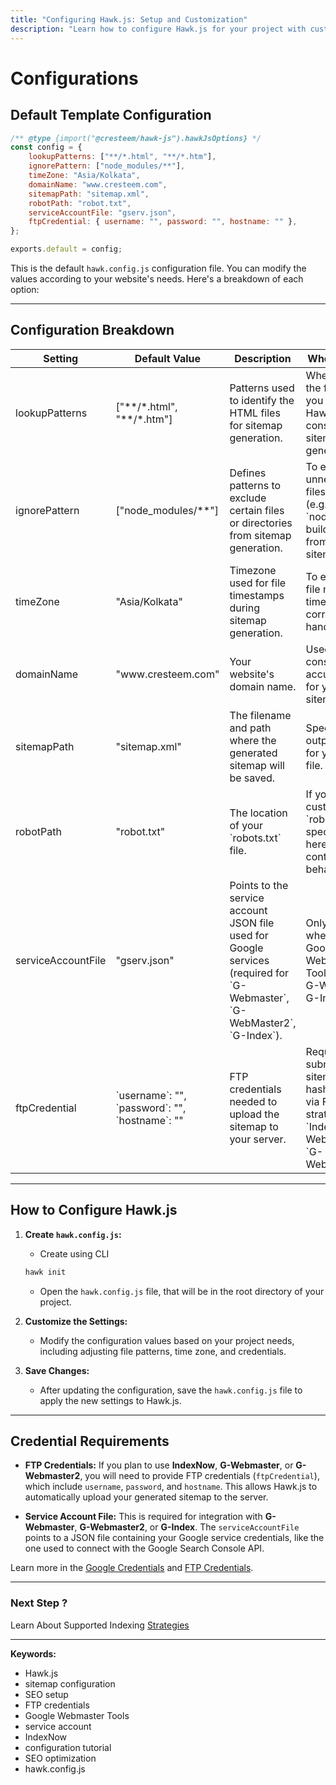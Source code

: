 ```yaml
---
title: "Configuring Hawk.js: Setup and Customization"
description: "Learn how to configure Hawk.js for your project with customizable settings for sitemap generation, Google services, FTP credentials, and more. Get detailed instructions for adjusting configuration files and optimizing your SEO setup."
---
```


# Configurations

## Default Template Configuration

```js
/** @type {import("@cresteem/hawk-js").hawkJsOptions} */
const config = {
	lookupPatterns: ["**/*.html", "**/*.htm"],
	ignorePattern: ["node_modules/**"],
	timeZone: "Asia/Kolkata",
	domainName: "www.cresteem.com",
	sitemapPath: "sitemap.xml",
	robotPath: "robot.txt",
	serviceAccountFile: "gserv.json",
	ftpCredential: { username: "", password: "", hostname: "" },
};

exports.default = config;
```

This is the default `hawk.config.js` configuration file. You can modify the values according to your website's needs. Here's a breakdown of each option:

---

## Configuration Breakdown


<Table>
  <thead>
    <Tr>
      <Th>Setting</Th>
      <Th>Default Value</Th>
      <Th>Description</Th>
      <Th>When It's Used</Th>
    </Tr>
  </thead>
  <tbody>
    <Tr>
      <Td>lookupPatterns</Td>
      <Td>["**/*.html", "**/*.htm"]</Td>
      <Td>Patterns used to identify the HTML files for sitemap generation.</Td>
      <Td>When defining the file types you want Hawk.js to consider for sitemap generation.</Td>
    </Tr>
    <Tr>
      <Td>ignorePattern</Td>
      <Td>["node_modules/**"]</Td>
      <Td>Defines patterns to exclude certain files or directories from sitemap generation.</Td>
      <Td>To exclude unnecessary files or folders (e.g., `node_modules`, build folders) from the sitemap.</Td>
    </Tr>
    <Tr>
      <Td>timeZone</Td>
      <Td>"Asia/Kolkata"</Td>
      <Td>Timezone used for file timestamps during sitemap generation.</Td>
      <Td>To ensure that file modification timestamps are correctly handled.</Td>
    </Tr>
    <Tr>
      <Td>domainName</Td>
      <Td>"www.cresteem.com"</Td>
      <Td>Your website's domain name.</Td>
      <Td>Used to construct accurate URLs for your sitemap.</Td>
    </Tr>
    <Tr>
      <Td>sitemapPath</Td>
      <Td>"sitemap.xml"</Td>
      <Td>The filename and path where the generated sitemap will be saved.</Td>
      <Td>Specify the output location for your sitemap file.</Td>
    </Tr>
    <Tr>
      <Td>robotPath</Td>
      <Td>"robot.txt"</Td>
      <Td>The location of your `robots.txt` file.</Td>
      <Td>If you have a custom `robots.txt`, specify its path here to help control crawler behavior.</Td>
    </Tr>
    <Tr>
      <Td>serviceAccountFile</Td>
      <Td>"gserv.json"</Td>
      <Td>Points to the service account JSON file used for Google services (required for `G-Webmaster`, `G-WebMaster2`, `G-Index`).</Td>
      <Td>Only required when using Google Webmaster Tools such as G-WebMaster, G-Index.</Td>
    </Tr>
    <Tr>
      <Td>ftpCredential</Td>
      <Td> `username`: "", `password`: "", `hostname`: "" </Td>
      <Td>FTP credentials needed to upload the sitemap to your server.</Td>
      <Td>Required for submitting your sitemap and hash-key token via FTP for strategy like `IndexNow`, `G-Webmaster`, or `G-WebMaster2`.</Td>
    </Tr>
  </tbody>
</Table>

---

## How to Configure Hawk.js

1. **Create `hawk.config.js`:**
   - Create using CLI
   ```bash
   hawk init
   ```

   - Open the `hawk.config.js` file, that will be in the root directory of your project.
  
2. **Customize the Settings:**
   - Modify the configuration values based on your project needs, including adjusting file patterns, time zone, and credentials.

3. **Save Changes:**
   - After updating the configuration, save the `hawk.config.js` file to apply the new settings to Hawk.js.

---

## Credential Requirements

- **FTP Credentials:** If you plan to use **IndexNow**, **G-Webmaster**, or **G-Webmaster2**, you will need to provide FTP credentials (`ftpCredential`), which include `username`, `password`, and `hostname`. This allows Hawk.js to automatically upload your generated sitemap to the server.
  
- **Service Account File:** This is required for integration with **G-Webmaster**, **G-Webmaster2**, or **G-Index**. The `serviceAccountFile` points to a JSON file containing your Google service credentials, like the one used to connect with the Google Search Console API.

Learn more in the [Google Credentials](/docs/credentials/obtaining-google-credentials-for-hawk-js) and [FTP Credentials](/docs/credentials/ftp-credentials).

---

### Next Step ? 
Learn About Supported Indexing [Strategies](/docs/effective-indexing-with-hawk-js/)

---

**Keywords:**  
<ul className="keywords">
  <li>Hawk.js</li>
  <li>sitemap configuration</li>
  <li>SEO setup</li>
  <li>FTP credentials</li>
  <li>Google Webmaster Tools</li>
  <li>service account</li>
  <li>IndexNow</li>
  <li>configuration tutorial</li>
  <li>SEO optimization</li>
  <li>hawk.config.js</li>
</ul>
